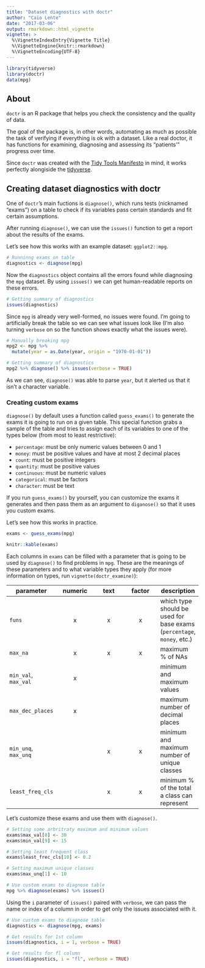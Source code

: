 ```yaml
---
title: "Dataset diagnostics with doctr"
author: "Caio Lente"
date: "2017-03-06"
output: rmarkdown::html_vignette
vignette: >
  %\VignetteIndexEntry{Vignette Title}
  %\VignetteEngine{knitr::rmarkdown}
  %\VignetteEncoding{UTF-8}
---
```


```r
library(tidyverse)
library(doctr)
data(mpg)
```

## About

`doctr` is an R package that helps you check the consistency and the
quality of data.

The goal of the package is, in other words, automating as much as
possible the task of verifying if everything is ok with a dataset.
Like a real doctor, it has functions for examining, diagnosing and
assessing its "patients'" progress over time.

Since `doctr` was created with the [Tidy Tools Manifesto](https://cran.r-project.org/web/packages/tidyverse/vignettes/manifesto.html) in mind,
it works perfectly alongiside the [tidyverse](https://github.com/tidyverse).

## Creating dataset diagnostics with doctr

One of `doctr`'s main fuctions is `diagnose()`, which runs tests
(nicknamed "exams") on a table to check if its variables pass certain
standards and fit certain assumptions.

After running `diagnose()`, we can use the `issues()` function
to get a report about the results of the exams.

Let's see how this works with an example dataset: `ggplot2::mpg`.

```r
# Runninng exams on table
diagnostics <- diagnose(mpg)
```

Now the `diagnostics` object contains all the errors found while diagnosing
the `mpg` dataset. By using `issues()` we can get human-readable reports on these
errors.

```r
# Getting summary of diagnostics
issues(diagnostics)
```

Since `mpg` is already very well-formed, no issues were found. I'm going
to artificially break the table so we can see what issues look like (I'm
also turning `verbose` on so the function shows exactly what the issues were).

```r
# Manually breaking mpg
mpg2 <- mpg %>%
  mutate(year = as.Date(year, origin = "1970-01-01"))

# Getting summary of diagnostics
mpg2 %>% diagnose() %>% issues(verbose = TRUE)
```

As we can see, `diagnose()` was able to parse `year`, but it alerted us
that it isn't a character variable.

### Creating custom exams

`diagnose()` by default uses a function called `guess_exams()` to generate
the exams it is going to run on a given table. This special function
grabs a sample of the table and tries to assign each of its variables to
one of the types below (from most to least restrictive):

* `percentage`: must be only numeric values between 0 and 1
* `money`: must be positive values and have at most 2 decimal places
* `count`: must be positive integers
* `quantity`: must be positive values
* `continuous`: must be numeric values
* `categorical`: must be factors
* `character`: must be text

If you run `guess_exams()` by yourself, you can customize the exams it
generates and then pass them as an argument to `diganose()` so that it uses
you custom exams.

Let's see how this works in practice.

```r
exams <- guess_exams(mpg)
```

```r
knitr::kable(exams)
```

Each columns in `exams` can be filled with a parameter that is going to be
used by `diagnose()` to find problems in `mpg`. These are the meanings of these
parameters and to what variable types they apply (for more information on
types, run `vignette(doctr_examine)`):

| parameter | numeric | text | factor | description |
|--|:--:|:--:|:--:|--|
| `funs` | x | x | x | which type should be used for base exams (`percentage`, `money`, etc.) |
| `max_na` | x | x | x | maximum % of NAs |
| `min_val`, `max_val` | x |  |  | minimum and maximum values |
| `max_dec_places` | x |  |  | maximum number of decimal places |
| `min_unq`, `max_unq` |  | x | x | minimum and maximum number of unique classes |
| `least_freq_cls` |  | x | x | minimum % of the total a class can represent |

Let's customize these exams and use them with `diagnose()`.

```r
# Setting some arbritraty maximum and minimum values
exams$max_val[8] <- 30
exams$min_val[9] <- 15

# Setting least frequent class
exams$least_frec_cls[10] <- 0.2

# Setting maximum unique classes
exams$max_unq[1] <- 10

# Use custom exams to diagnose table
mpg %>% diagnose(exams) %>% issues()
```

Using the `i` parameter of `issues()` paired with `verbose`,
we can pass the name or index of a column in order to get only
the issues associated with it.

```r
# Use custom exams to diagnose table
diagnostics <- diagnose(mpg, exams)

# Get results for 1st column
issues(diagnostics, i = 1, verbose = TRUE)

# Get results for fl column
issues(diagnostics, i = "fl", verbose = TRUE)
```
